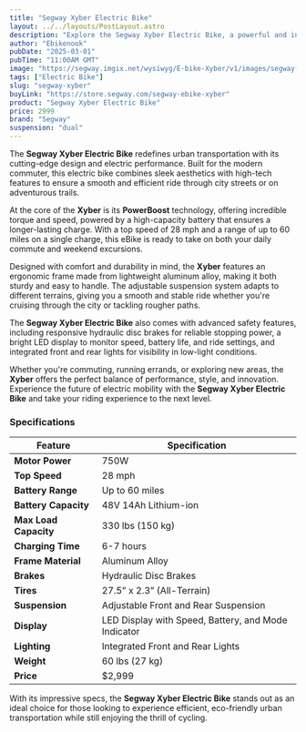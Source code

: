 ```yaml
---
title: "Segway Xyber Electric Bike"
layout: ../../layouts/PostLayout.astro
description: "Explore the Segway Xyber Electric Bike, a powerful and innovative electric bike designed for urban mobility and adventurous commutes."
author: "Ebikenook"
pubDate: "2025-03-01"
pubTime: "11:00AM GMT"
image: "https://segway.imgix.net/wysiwyg/E-bike-Xyber/v1/images/segway-xyber-kv-making-pc-v2.png"
tags: ["Electric Bike"]
slug: "segway-xyber"
buyLink: "https://store.segway.com/segway-ebike-xyber"
product: "Segway Xyber Electric Bike"
price: 2999
brand: "Segway"
suspension: "dual"
---
```


The **Segway Xyber Electric Bike** redefines urban transportation with its cutting-edge design and electric performance. Built for the modern commuter, this electric bike combines sleek aesthetics with high-tech features to ensure a smooth and efficient ride through city streets or on adventurous trails.

At the core of the **Xyber** is its **PowerBoost** technology, offering incredible torque and speed, powered by a high-capacity battery that ensures a longer-lasting charge. With a top speed of 28 mph and a range of up to 60 miles on a single charge, this eBike is ready to take on both your daily commute and weekend excursions.

Designed with comfort and durability in mind, the **Xyber** features an ergonomic frame made from lightweight aluminum alloy, making it both sturdy and easy to handle. The adjustable suspension system adapts to different terrains, giving you a smooth and stable ride whether you're cruising through the city or tackling rougher paths.

The **Segway Xyber Electric Bike** also comes with advanced safety features, including responsive hydraulic disc brakes for reliable stopping power, a bright LED display to monitor speed, battery life, and ride settings, and integrated front and rear lights for visibility in low-light conditions.

Whether you're commuting, running errands, or exploring new areas, the **Xyber** offers the perfect balance of performance, style, and innovation. Experience the future of electric mobility with the **Segway Xyber Electric Bike** and take your riding experience to the next level.

### Specifications

| Feature               | Specification                                       |
| --------------------- | --------------------------------------------------- |
| **Motor Power**       | 750W                                                |
| **Top Speed**         | 28 mph                                              |
| **Battery Range**     | Up to 60 miles                                      |
| **Battery Capacity**  | 48V 14Ah Lithium-ion                                |
| **Max Load Capacity** | 330 lbs (150 kg)                                    |
| **Charging Time**     | 6-7 hours                                           |
| **Frame Material**    | Aluminum Alloy                                      |
| **Brakes**            | Hydraulic Disc Brakes                               |
| **Tires**             | 27.5” x 2.3” (All-Terrain)                          |
| **Suspension**        | Adjustable Front and Rear Suspension                |
| **Display**           | LED Display with Speed, Battery, and Mode Indicator |
| **Lighting**          | Integrated Front and Rear Lights                    |
| **Weight**            | 60 lbs (27 kg)                                      |
| **Price**             | $2,999                                              |

With its impressive specs, the **Segway Xyber Electric Bike** stands out as an ideal choice for those looking to experience efficient, eco-friendly urban transportation while still enjoying the thrill of cycling.
